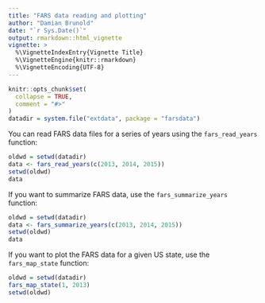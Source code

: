 ---
title: "FARS data reading and plotting"
author: "Damian Brunold"
date: "`r Sys.Date()`"
output: rmarkdown::html_vignette
vignette: >
  %\VignetteIndexEntry{Vignette Title}
  %\VignetteEngine{knitr::rmarkdown}
  %\VignetteEncoding{UTF-8}
---

```{r setup, include = FALSE}
knitr::opts_chunk$set(
  collapse = TRUE,
  comment = "#>"
)
datadir = system.file("extdata", package = "farsdata")
```

You can read FARS data files for a series of years using the `fars_read_years` function:

```{r}
oldwd = setwd(datadir)
data <- fars_read_years(c(2013, 2014, 2015))
setwd(oldwd)
data
```

If you want to summarize FARS data, use the `fars_summarize_years` function:

```{r}
oldwd = setwd(datadir)
data <- fars_summarize_years(c(2013, 2014, 2015))
setwd(oldwd)
data
```

If you want to plot the FARS data for a given US state, use the `fars_map_state` function:

```{r}
oldwd = setwd(datadir)
fars_map_state(1, 2013)
setwd(oldwd)
```
